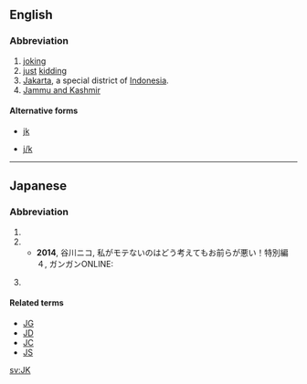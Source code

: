 {{also|JK|jk|j/k}}
==English==

===Abbreviation===
{{rfc-header|Abbreviation}}
{{head|en|abbreviation}}

# [[joking]]
# [[just]] [[kidding]]
# [[Jakarta]], a special district of [[Indonesia]].
# [[Jammu and Kashmir]]

====Alternative forms====
* {{sense|joking}} [[jk]]
* {{sense|just kidding}} [[j/k]]

----

==Japanese==

===Abbreviation===
{{rfc-header|Abbreviation}}
{{head|ja|noun}}

# {{abbreviation of|女子高生|tr=joshi kōsei|lang=ja||[[high school]] [[girl]]}}
# {{abbreviation of|女子高校生|tr=joshi kōkōsei|lang=ja||[[high school]] [[girl]]}}
#* '''2014''', 谷川ニコ, 私がモテないのはどう考えてもお前らが悪い！特別編４, ガンガンONLINE:
#*: {{ja-usex|'''JK'''姉と黒タイツ|'''JK''' ^あね と ^くろ ^タイツ|'''High-School''' Sister and Black Tights}}
# {{abbreviation of|常識的に考えて|tr=jōshiki-teki ni kangaete|lang=ja}}

====Related terms====
{{sense|high schoolgirl}}
* [[JG]]
* [[JD]]
* [[JC]]
* [[JS]]

[[sv:JK]]